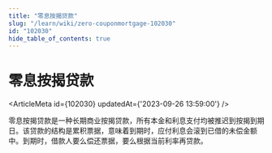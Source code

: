 ```yaml
---
title: "零息按揭贷款"
slug: "/learn/wiki/zero-couponmortgage-102030"
id: "102030"
hide_table_of_contents: true
---
```



# 零息按揭贷款

<ArticleMeta id={102030} updatedAt={'2023-09-26 13:59:00'} />
<div className='border-solid border-b border-t-0 my-4 border-[var(--ifm-color-gray-300)]' />

零息按揭贷款是一种长期商业按揭贷款，所有本金和利息支付均被推迟到按揭到期日。该贷款的结构是累积票据，意味着到期时，应付利息会滚到已借的未偿金额中。到期时，借款人要么偿还票据，要么根据当前利率再贷款。
